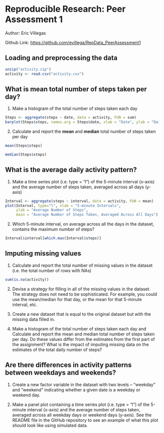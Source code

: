 
Reproducible Research: Peer Assessment 1
=====
Author: Eric Villegas

Github Link: [https://github.com/evillega/RepData_PeerAssessment1](https://github.com/evillega/RepData_PeerAssessment1)


## Loading and preprocessing the data

```r
unzip("activity.zip")
activity <- read.csv("activity.csv")
```


## What is mean total number of steps taken per day?

1. Make a histogram of the total number of steps taken each day

```r
Steps <- aggregate(steps ~ date, data = activity, FUN = sum)
barplot(Steps$steps, names.arg = Steps$date, xlab = "Date", ylab = "Daily Steps", main = "Total Number of Steps Taken Each Day")
```

2. Calculate and report the **mean** and **median** total number of steps taken per day

```r
mean(Steps$steps)
```

```r
median(Steps$steps)
```

## What is the average daily activity pattern?

1. Make a time series plot (i.e. type = "l") of the 5-minute interval (x-axis) and the average number of steps taken, averaged across all days (y-axis)

```r
Interval <- aggregate(steps ~ interval, data = activity, FUN = mean)
plot(Interval, type="l", xlab = "5-minute Intervals", 
     ylab = "Average Number of Steps", 
     main = "Average Number of Steps Taken, Averaged Across All Days")
```

2. Which 5-minute interval, on average across all the days in the dataset, contains the maximum number of steps?

```r
Interval$interval[which.max(Interval$steps)]
```

## Imputing missing values

1.  Calculate and report the total number of missing values in the dataset (i.e. the total number of rows with NAs)

```r
sum(is.na(activity))
```

2.  Devise a strategy for filling in all of the missing values in the dataset. The strategy does not need to be sophisticated. For example, you could use the mean/median for that day, or the mean for that 5-minute interval, etc.


3.  Create a new dataset that is equal to the original dataset but with the missing data filled in.


4.  Make a histogram of the total number of steps taken each day and Calculate and report the mean and median total number of steps taken per day. Do these values differ from the estimates from the first part of the assignment? What is the impact of imputing missing data on the estimates of the total daily number of steps?


## Are there differences in activity patterns between weekdays and weekends?

1.  Create a new factor variable in the dataset with two levels – “weekday” and “weekend” indicating whether a given date is a weekday or weekend day.

2.  Make a panel plot containing a time series plot (i.e. type = "l") of the 5-minute interval (x-axis) and the average number of steps taken, averaged across all weekday days or weekend days (y-axis). See the README file in the GitHub repository to see an example of what this plot should look like using simulated data.